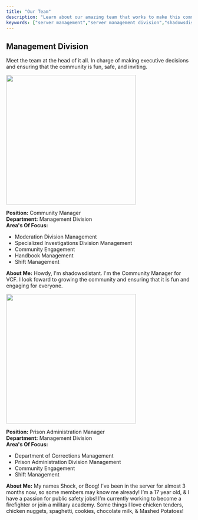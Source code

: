 ```yaml
---
title: "Our Team"
description: "Learn about our amazing team that works to make this community amazing"
keywords: ["server management","server management division","shadowsdistant","shockandawe","community manager","internal operations manager","deperatmental operations manager"]
---
```


## Management Division

Meet the team at the head of it all. In charge of making executive decisions and ensuring that the community is fun, safe, and inviting.

<Card title="shadowsdistant" href="https://www.roblox.com/users/453056179/profile" cta="View Roblox Profile">
  <img
    src="https://mintcdn.com/valleycorrectionalfacility/fV2ZbJGW14sJqfCX/images/shadowsdistant.png?fit=max&auto=format&n=fV2ZbJGW14sJqfCX&q=85&s=48305b1f71e75cab44d3afba1a7e2ec7"
    alt=""
    title="shadowsdistant"
    style={{ width:"25%" }}
    data-og-width="352"
    width="352"
    data-og-height="352"
    height="352"
    data-path="images/shadowsdistant.png"
    data-optimize="true"
    data-opv="3"
    srcset="https://mintcdn.com/valleycorrectionalfacility/fV2ZbJGW14sJqfCX/images/shadowsdistant.png?w=280&fit=max&auto=format&n=fV2ZbJGW14sJqfCX&q=85&s=5da4bf802b280a444db0e1148231e987 280w, https://mintcdn.com/valleycorrectionalfacility/fV2ZbJGW14sJqfCX/images/shadowsdistant.png?w=560&fit=max&auto=format&n=fV2ZbJGW14sJqfCX&q=85&s=96db4c31626fd2abce30b1777e2a46f1 560w, https://mintcdn.com/valleycorrectionalfacility/fV2ZbJGW14sJqfCX/images/shadowsdistant.png?w=840&fit=max&auto=format&n=fV2ZbJGW14sJqfCX&q=85&s=7c2f4d9c4494051810a6d00748439c01 840w, https://mintcdn.com/valleycorrectionalfacility/fV2ZbJGW14sJqfCX/images/shadowsdistant.png?w=1100&fit=max&auto=format&n=fV2ZbJGW14sJqfCX&q=85&s=a5b0a2034570131cb7f7232c1c6f2ba7 1100w, https://mintcdn.com/valleycorrectionalfacility/fV2ZbJGW14sJqfCX/images/shadowsdistant.png?w=1650&fit=max&auto=format&n=fV2ZbJGW14sJqfCX&q=85&s=5ead73517659ff009eb91bb31a4882e1 1650w, https://mintcdn.com/valleycorrectionalfacility/fV2ZbJGW14sJqfCX/images/shadowsdistant.png?w=2500&fit=max&auto=format&n=fV2ZbJGW14sJqfCX&q=85&s=9539111e18d4d6d1df7ca59281dad93a 2500w"
  />

  **Position:** Community Manager\
  **Department:** Management Division\
  **Area's Of Focus:**

  - Moderation Division Management
  - Specialized Investigations Division Management
  - Community Engagement
  - Handbook Management
  - Shift Management

  **About Me:** Howdy, I'm shadowsdistant. I'm the Community Manager for VCF. I look foward to growing the community and ensuring that it is fun and engaging for everyone.
</Card>

<Card title="ShockAnd_Awe" href="https://www.roblox.com/users/1797757772/profile" cta="View Roblox Profile">
  <img
    src="https://mintcdn.com/valleycorrectionalfacility/fV2ZbJGW14sJqfCX/images/shockandawe.png?fit=max&auto=format&n=fV2ZbJGW14sJqfCX&q=85&s=948e66331c0802d5904ff07c931b4c9f"
    alt=""
    title="Shockandawe Pn"
    style={{ width:"25%" }}
    data-og-width="352"
    width="352"
    data-og-height="352"
    height="352"
    data-path="images/shockandawe.png"
    data-optimize="true"
    data-opv="3"
    srcset="https://mintcdn.com/valleycorrectionalfacility/fV2ZbJGW14sJqfCX/images/shockandawe.png?w=280&fit=max&auto=format&n=fV2ZbJGW14sJqfCX&q=85&s=944e4274bcf30920b3ec0d39f0c83301 280w, https://mintcdn.com/valleycorrectionalfacility/fV2ZbJGW14sJqfCX/images/shockandawe.png?w=560&fit=max&auto=format&n=fV2ZbJGW14sJqfCX&q=85&s=9b5996a560e4a57742ce022fd445aaf8 560w, https://mintcdn.com/valleycorrectionalfacility/fV2ZbJGW14sJqfCX/images/shockandawe.png?w=840&fit=max&auto=format&n=fV2ZbJGW14sJqfCX&q=85&s=74002d290f00152a16c517e56e759d97 840w, https://mintcdn.com/valleycorrectionalfacility/fV2ZbJGW14sJqfCX/images/shockandawe.png?w=1100&fit=max&auto=format&n=fV2ZbJGW14sJqfCX&q=85&s=306e00a8b2fcccbfc0ac2164f37a4c1c 1100w, https://mintcdn.com/valleycorrectionalfacility/fV2ZbJGW14sJqfCX/images/shockandawe.png?w=1650&fit=max&auto=format&n=fV2ZbJGW14sJqfCX&q=85&s=51ace2dfb91580fa37894cc938dd9cf8 1650w, https://mintcdn.com/valleycorrectionalfacility/fV2ZbJGW14sJqfCX/images/shockandawe.png?w=2500&fit=max&auto=format&n=fV2ZbJGW14sJqfCX&q=85&s=4b71f245ff8695eb66b2f20645c6692d 2500w"
  />

  **Position:** Prison Administration Manager\
  **Department:** Management Division\
  **Area's Of Focus:**

  - Department of Corrections Management
  - Prison Administration Division Management
  - Community Engagement
  - Shift Management

  **About Me:** My names Shock, or Boog! I’ve been in the server for almost 3 months now, so some members may know me already! I’m a 17 year old, & I have a passion for public safety jobs! I’m currently working to become a firefighter or join a military academy. Some things I love chicken tenders, chicken nuggets, spaghetti, cookies, chocolate milk, & Mashed Potatoes!
</Card>